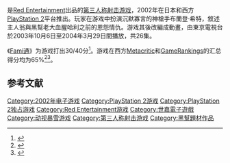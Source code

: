 {{NoteTA
| G1=Games
}}
{{Infobox video game
| title = 铳墓
| japanese = ガングレイヴ
| english = Gungrave
| image =
| developer = [[Red_Entertainment|Red Entertainment]]
| publisher = {{vgrelease|JP|Red Entertainment|NA|[[世嘉|世嘉]]|EU|[[动视|动视]]}}
| director =
| producer =
| designer = [[内藤泰弘|内藤泰弘]]
| programmer =
| artist =
| writer =
| composer =
| platforms = [[PlayStation_2|PlayStation 2]]
| released = {{vgrelease|JP|July 18, 2002|NA|September 16, 2002|EU|November 29, 2002}}
| genre = [[第三人称射击游戏|第三人称射击]]
| modes = [[单人电子游戏|单人]]
}}

{{vgname|铳墓|ja=ガングレイヴ|en=Gungrave|aka=槍墓、槍塚}}是[[Red_Entertainment|Red Entertainment]]出品的[[第三人称射击游戏|第三人称射击游戏]]，2002年在日本和西方[[PlayStation_2|PlayStation 2]]平台推出。玩家在游戏中扮演沉默寡言的神槍手布蘭登·希特，敘述主人翁與黑幫老大血腥哈利之前的恩怨情仇。游戏其後改編成動畫，由東京電視台於2003年10月6日至2004年3月29日間播放，共26集。

《[[Fami通|Fami通]]》为游戏打出30/40分<ref>{{cite journal | journal = ファミ通 | title = プレイステーション2 - ガングレイヴ | issue = 915 | volume = 中巻 | page = 93 | date = 2006-06-30 }}</ref>。游戏在西方[[Metacritic|Metacritic]]和[[GameRankings|GameRankings]]的汇总得分均为65%<ref name="Gamerankings">{{cite web | title=''Gungrave'' Reviews | url=http://www.gamerankings.com/ps2/560778-gungrave/index.html | accessdate=January 17, 2007 | archive-date=2015-09-08 | archive-url=https://web.archive.org/web/20150908200020/http://www.gamerankings.com/ps2/560778-gungrave/index.html | dead-url=no }}</ref><ref name="Metacritic">{{cite web | title=''Gungrave'' Reviews | url=http://www.metacritic.com/games/platforms/ps2/gungrave?q=gungrave | accessdate=January 17, 2007 | archive-date=2008-12-08 | archive-url=https://web.archive.org/web/20081208143026/http://www.metacritic.com/games/platforms/ps2/gungrave?q=gungrave | dead-url=no }}</ref>。

== 参考文献 ==
{{reflist}}

{{DEFAULTSORT:Gungrave}}
[[Category:2002年电子游戏|Category:2002年电子游戏]]
[[Category:PlayStation_2游戏|Category:PlayStation 2游戏]]
[[Category:PlayStation_2独占游戏|Category:PlayStation 2独占游戏]]
[[Category:Red_Entertainment游戏|Category:Red Entertainment游戏]]
[[Category:世嘉電子遊戲|Category:世嘉電子遊戲]]
[[Category:动视暴雪游戏|Category:动视暴雪游戏]]
[[Category:第三人称射击游戏|Category:第三人称射击游戏]]
[[Category:黑幫題材作品|Category:黑幫題材作品]]
{{tps-videogame-stub}}